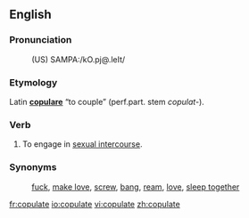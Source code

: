 ==English==

===Pronunciation===
:(US) SAMPA:/kO.pj@.leIt/

===Etymology===
Latin '''[[copulare]]''' “to couple” (<span title="perfect participle">perf.part.</span> stem ''copulat-'').

===Verb===
{{en-infl-reg-other-e|copulat|e}}

# To engage in [[sexual intercourse]].

===Synonyms===
:[[fuck]], [[make love]], [[screw]], [[bang]], [[ream]], [[love]], [[sleep together]]

[[fr:copulate]]
[[io:copulate]]
[[vi:copulate]]
[[zh:copulate]]